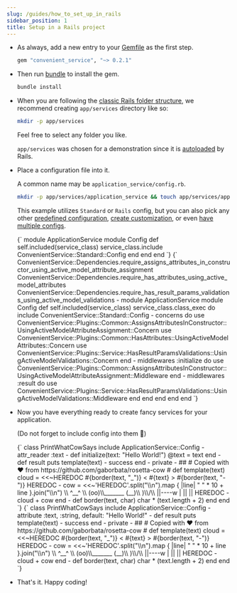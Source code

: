 ```yaml
---
slug: /guides/how_to_set_up_in_rails
sidebar_position: 1
title: Setup in a Rails project
---
```



- As always, add a new entry to your [Gemfile](https://bundler.io/guides/gemfile.html) as the first step.

  ```ruby
  gem "convenient_service", "~> 0.2.1"
  ```

- Then run [bundle](https://bundler.io/man/bundle-install.1.html) to install the gem.

  ```bash
  bundle install
  ```

- When you are following the [classic Rails folder structure](https://tutorialspoint.com/ruby-on-rails/rails-directory-structure.htm), we recommend creating `app/services` directory like so:

  ```bash
  mkdir -p app/services
  ```

  Feel free to select any folder you like.

  `app/services` was chosen for a demonstration since it is [autoloaded](https://guides.rubyonrails.org/autoloading_and_reloading_constants.html#config-autoload-paths) by Rails.

- Place a configuration file into it.

  A common name may be `application_service/config.rb`.

  ```bash
  mkdir -p app/services/application_service && touch app/services/application_service/config.rb
  ```

  This example utilizes `Standard` or `Rails` config, but you can also pick any other [predefined configuration](./basics/tldr), [create customization](./guides/how_to_create_custom_config), or even [have multiple configs](./basics/tldr).

  <Tabs groupId="config">
    <TabItem value="standard" label="Standard" default>
      <CodeBlock language="ruby" title="app/services/application_service/config.rb">
        {`
          module ApplicationService
            module Config
              def self.included(service_class)
                service_class.include ConvenientService::Standard::Config
              end
            end
          end
        `}
      </CodeBlock>
    </TabItem>
    <TabItem value="rails" label="Rails">
      <CodeBlock language="ruby" title="app/services/application_service/config.rb">
        {`
          ConvenientService::Dependencies.require_assigns_attributes_in_constructor_using_active_model_attribute_assignment
          ConvenientService::Dependencies.require_has_attributes_using_active_model_attributes
          ConvenientService::Dependencies.require_has_result_params_validations_using_active_model_validations
          -
          module ApplicationService
            module Config
              def self.included(service_class)
                service_class.class_exec do
                  include ConvenientService::Standard::Config
                  -
                  concerns do
                    use ConvenientService::Plugins::Common::AssignsAttributesInConstructor::UsingActiveModelAttributeAssignment::Concern
                    use ConvenientService::Plugins::Common::HasAttributes::UsingActiveModelAttributes::Concern
                    use ConvenientService::Plugins::Service::HasResultParamsValidations::UsingActiveModelValidations::Concern
                  end
                  -
                  middlewares :initialize do
                    use ConvenientService::Plugins::Common::AssignsAttributesInConstructor::UsingActiveModelAttributeAssignment::Middleware
                  end
                  -
                  middlewares :result do
                    use ConvenientService::Plugins::Service::HasResultParamsValidations::UsingActiveModelValidations::Middleware
                  end
                end
              end
            end
          end
        `}
      </CodeBlock>
    </TabItem>
  </Tabs>

- Now you have everything ready to create fancy services for your application.

  (Do not forget to include config into them 🙂)

  <Tabs groupId="config">
    <TabItem value="standard" label="Standard" default>
      <CodeBlock language="ruby" title="app/services/print_what_cow_says.rb">
        {`
          class PrintWhatCowSays
            include ApplicationService::Config
            -
            attr_reader :text
            -
            def initialize(text: "Hello World!")
              @text = text
            end
            -
            def result
              puts template(text)
              -
              success
            end
            -
            private
            -
            ##
            # Copied with ❤️ from https://github.com/gaborbata/rosetta-cow
            #
            def template(text)
              cloud =
                <<~HEREDOC
                   #{border(text, "_")}
                  < #{text} >
                   #{border(text, "-")}
                HEREDOC
              -
              cow =
                <<~'HEREDOC'.split("\\n").map { |line| " " * 10 + line }.join("\\n")
                          \\   ^__^
                           \\  (oo)\\_______
                              (__)\\       )\\/\\
                                  ||----w |
                                  ||     ||
                HEREDOC
              -
              cloud + cow
            end
            -
            def border(text, char)
              char * (text.length + 2)
            end
          end
        `}
      </CodeBlock>
    </TabItem>
    <TabItem value="rails" label="Rails">
      <CodeBlock language="ruby" title="app/services/print_what_cow_says.rb">
        {`
          class PrintWhatCowSays
            include ApplicationService::Config
            -
            attribute :text, :string, default: "Hello World!"
            -
            def result
              puts template(text)
              -
              success
            end
            -
            private
            -
            ##
            # Copied with ❤️ from https://github.com/gaborbata/rosetta-cow
            #
            def template(text)
              cloud =
                <<~HEREDOC
                   #{border(text, "_")}
                  < #{text} >
                   #{border(text, "-")}
                HEREDOC
              -
              cow =
                <<~'HEREDOC'.split("\\n").map { |line| " " * 10 + line }.join("\\n")
                          \\   ^__^
                           \\  (oo)\\_______
                              (__)\\       )\\/\\
                                  ||----w |
                                  ||     ||
                HEREDOC
              -
              cloud + cow
            end
            -
            def border(text, char)
              char * (text.length + 2)
            end
          end
        `}
      </CodeBlock>
    </TabItem>
  </Tabs>

- That's it. Happy coding!

